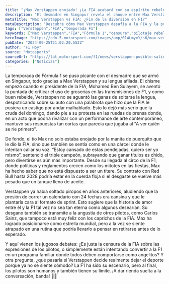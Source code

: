```yaml
---
title: "¡Max Verstappen enojado! ¿La FIA acabará con su espíritu rebelde?"
description: "El desmadre en Singapur revela el choque entre Max Verstappen y la FIA. ¿Está la censura arruinando la diversión para los pilotos? ¡Entérate aquí!"
metaTitle: "Max Verstappen vs FIA: ¿Fin de la diversión en F1?"
metaDescription: "Descubre cómo Max Verstappen desafía a la FIA y la posible crisis en F1. ¿Se acabará su chispa rebelde? Lee más sobre este emocionante drama."
tags: ["Verstappen","FIA","temporada F1"]
keywords: ["Max Verstappen","FIA","Fórmula 1","censura","pilotaje rebelde"]
heroImage: "https://cdn-5.motorsport.com/images/amp/01WLmyxY/s6/max-verstappen-red-bull-racing.jpg"
pubDate: "2024-09-25T21:02:20.552Z"
author: "F1 Hoy"
source: "Motosports"
sourceUrl: "https://lat.motorsport.com/f1/news/verstappen-posible-salida-f1-analisis/10657949/?utm_source=RSS&utm_medium=referral&utm_campaign=RSS-F1&utm_term=News&utm_content=lat"
categories: ["Noticias"]
---
```

La temporada de Fórmula 1 se puso picante con el desmadre que se armó en Singapur, todo gracias a Max Verstappen y su lengua afilada. El chisme empezó cuando el presidente de la FIA, Mohamed Ben Sulayem, se aventó la puntada de criticar el uso de groserías en las transmisiones de F1, y como buen rebelde, Verstappen no se aguantó las ganas de soltarse la lengua, despotricando sobre su auto con una palabrota que hizo que la FIA le pusiera un castigo por andar malhablado. Esto lo dejó más serio que la cruda del domingo, dando pie a su protesta en las ruedas de prensa donde, en un acto que podría rivalizar con un performance de arte contemporáneo, mantuvo sus respuestas tan cortas que parecía que jugaba al "A ver quién se ríe primero".

De fondo, el tío Max no solo estaba enojado por la manita de puerquito que le dio la FIA, sino que también se sentía como en una cárcel donde le intentan callar su voz. “Estoy cansado de estas pendejadas, quiero ser yo mismo”, sentenció el triple campeón, subrayando que ganar títulos es chido, pero divertirse es aún más importante. Desde su llegada al circo de la F1, donde políticas y reglamentos crecen como los mitotes en las fiestas, Max ha hecho saber que no está dispuesto a ser un títere. Su contrato con Red Bull hasta 2028 podría estar en la cuerda floja si el desgaste se vuelve más pesado que un tanque lleno de aceite.

Verstappen ya había soltado piropos en años anteriores, aludiendo que la presión de correr un calendario con 24 fechas era cansina y que le plantaría cara al formato de sprint. Esto sugiere que la historia de amor entre él y la F1 tal vez no sea tan eterna como algunos desearían. Su desgano también se transmite a la angustia de otros pilotos, como Carlos Sainz, que tampoco está muy feliz con los caprichos de la FIA. Max ha logrado posicionarse como estrella mundial, pero a la vez se siente atrapado en una rutina que podría llevarlo a pensar en retirarse antes de lo esperado.

Y aquí vienen los jugosos debates: ¿Es justa la censura de la FIA sobre las expresiones de los pilotos, o simplemente están intentando convertir a la F1 en un programa familiar donde todos deben comportarse como angelitos? Y otra pregunta, ¿qué pasaría si Verstappen decide realmente dejar el deporte porque ya no se siente cómodo? La F1 ha sido su escenario, pero al final, los pilotos son humanos y también tienen su límite. ¡A dar rienda suelta a la conversación, banda! 💬🔥


